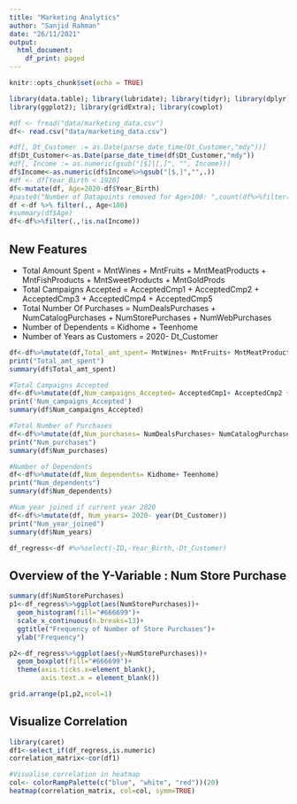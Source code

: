 ```yaml
---
title: "Marketing Analytics"
author: "Sanjid Rahman"
date: "26/11/2021"
output:
  html_document:
    df_print: paged
---
```


```r
knitr::opts_chunk$set(echo = TRUE)
```

```r
library(data.table); library(lubridate); library(tidyr); library(dplyr)
library(ggplot2); library(gridExtra); library(cowplot)
```


```r
#df <- fread("data/marketing_data.csv")
df<- read.csv("data/marketing_data.csv")
```

```r
#df[, Dt_Customer := as.Date(parse_date_time(Dt_Customer,"mdy"))]
df$Dt_Customer<-as.Date(parse_date_time(df$Dt_Customer,"mdy"))
#df[, Income := as.numeric(gsub("[$]|[,]", "", Income))]
df$Income<-as.numeric(df$Income%>%gsub("[$,]","",.))
#df <- df[Year_Birth < 1920]
df<-mutate(df, Age=2020-df$Year_Birth)
#paste0("Number of Datapoints removed for Age>100: ",count(df%>%filter(.,Age>100)))
df <-df %>% filter(., Age<100)
#summary(df$Age)
df<-df%>%filter(.,!is.na(Income))
```

## New Features

- Total Amount Spent = MntWines + MntFruits + MntMeatProducts + MntFishProducts + MntSweetProducts + MntGoldProds
- Total Campaigns Accepted = AcceptedCmp1 +  AcceptedCmp2  + AcceptedCmp3 +  AcceptedCmp4 +  AcceptedCmp5
- Total Number Of Purchases = NumDealsPurchases + NumCatalogPurchases + NumStorePurchases + NumWebPurchases
- Number of Dependents = Kidhome +  Teenhome
- Number of Years as Customers = 2020- Dt_Customer

```r
df<-df%>%mutate(df,Total_amt_spent= MntWines+ MntFruits+ MntMeatProducts+ MntFishProducts+ MntSweetProducts+ MntGoldProds)
print("Total_amt_spent")
summary(df$Total_amt_spent)

#Total Campaigns Accepted
df<-df%>%mutate(df,Num_campaigns_Accepted= AcceptedCmp1+ AcceptedCmp2 +AcceptedCmp3+ AcceptedCmp4+ AcceptedCmp5)
print('Num_campaigns_Accepted')
summary(df$Num_campaigns_Accepted)

#Total Number of Purchases
df<-df%>%mutate(df,Num_purchases= NumDealsPurchases+ NumCatalogPurchases+ NumStorePurchases+ NumWebPurchases)
print("Num_purchases")
summary(df$Num_purchases)

#Number of Dependents
df<-df%>%mutate(df,Num_dependents= Kidhome+ Teenhome)
print("Num_dependents")
summary(df$Num_dependents)

#Num_year joined if current year 2020
df<-df%>%mutate(df, Num_years= 2020- year(Dt_Customer))
print("Num_year_joined")
summary(df$Num_years)
```


```r
df_regress<-df #%>%select(-ID,-Year_Birth,-Dt_Customer)
```
## Overview of the Y-Variable : Num Store Purchase
```r
summary(df$NumStorePurchases)
p1<-df_regress%>%ggplot(aes(NumStorePurchases))+
  geom_histogram(fill="#666699")+
  scale_x_continuous(n.breaks=13)+
  ggtitle("Frequency of Number of Store Purchases")+
  ylab("Frequency")  

p2<-df_regress%>%ggplot(aes(y=NumStorePurchases))+ 
  geom_boxplot(fill="#666699")+ 
  theme(axis.ticks.x=element_blank(),
        axis.text.x = element_blank())

grid.arrange(p1,p2,ncol=1)
```

## Visualize Correlation
```r
library(caret)
df1<-select_if(df_regress,is.numeric)
correlation_matrix<-cor(df1)

#Visualise correlation in heatmap
col<- colorRampPalette(c("blue", "white", "red"))(20)
heatmap(correlation_matrix, col=col, symm=TRUE)   
```